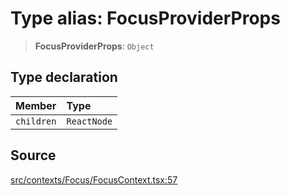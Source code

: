 # Type alias: FocusProviderProps

> **FocusProviderProps**: `Object`

## Type declaration

| Member | Type |
| :------ | :------ |
| `children` | `ReactNode` |

## Source

[src/contexts/Focus/FocusContext.tsx:57](https://github.com/gpbl/react-day-picker/blob/6515ed496/src/contexts/Focus/FocusContext.tsx#L57)

